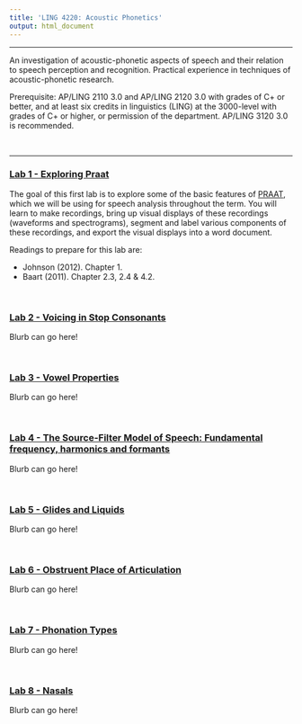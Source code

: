 ```yaml
---
title: 'LING 4220: Acoustic Phonetics'
output: html_document
---
```


-----

An investigation of acoustic-phonetic aspects of speech and their relation to speech perception and recognition. Practical experience in techniques of acoustic-phonetic research.

Prerequisite: AP/LING 2110 3.0 and AP/LING 2120 3.0 with grades of C+ or better, and at least six credits in linguistics (LING) at the 3000-level with grades of C+ or higher, or permission of the department. AP/LING 3120 3.0 is recommended.

<br>

-----

<h3> [Lab 1 - Exploring Praat](acoustic_phonetics_labs/new_labs/Lab1.html) </h3> 
The goal of this first lab is to explore some of the basic features of [PRAAT](www.praat.org), which we will be using for speech analysis throughout the term. You will learn to make recordings, bring up visual displays of these recordings (waveforms and spectrograms), segment and label various components of these recordings, and export the visual displays into a word document.

Readings to prepare for this lab are:

* Johnson (2012). Chapter 1.
* Baart (2011). Chapter 2.3, 2.4 & 4.2.

<br>

<h3> [Lab 2 - Voicing in Stop Consonants](acoustic_phonetics_labs/new_labs/Lab2.html) </h3> 
Blurb can go here!


<br>

<h3> [Lab 3 - Vowel Properties](acoustic_phonetics_labs/new_labs/Lab3.html) </h3> 
Blurb can go here!


<br>

<h3> [Lab 4 - The Source-Filter Model of Speech: Fundamental frequency, harmonics and formants](acoustic_phonetics_labs/new_labs/Lab4.html) </h3> 
Blurb can go here!

<br>

<h3> [Lab 5 - Glides and Liquids](acoustic_phonetics_labs/new_labs/Lab5.html) </h3> 
Blurb can go here!

<br>

<h3> [Lab 6 - Obstruent Place of Articulation](acoustic_phonetics_labs/new_labs/Lab6.html) </h3> 
Blurb can go here!


<br>

<h3> [Lab 7 - Phonation Types](acoustic_phonetics_labs/new_labs/Lab7.html) </h3> 
Blurb can go here!


<br>

<h3> [Lab 8 - Nasals](acoustic_phonetics_labs/new_labs/Lab8.html) </h3> 
Blurb can go here!


